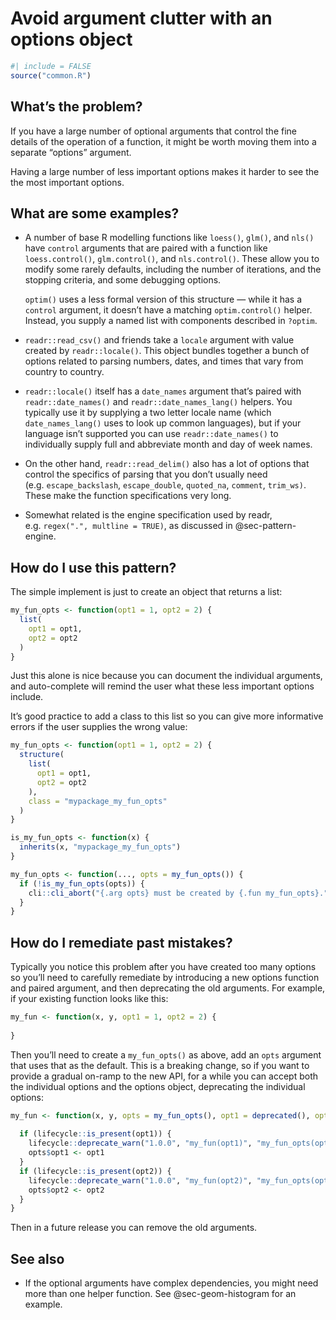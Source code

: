 # Avoid argument clutter with an options object {#sec-argument-clutter}

```r
#| include = FALSE
source("common.R")
```

## What's the problem?

If you have a large number of optional arguments that control the fine details of the operation of a function, it might be worth moving them into a separate "options" argument.

Having a large number of less important options makes it harder to see the the most important options.

## What are some examples?

-   A number of base R modelling functions like `loess()`, `glm()`, and `nls()` have `control` arguments that are paired with a function like `loess.control()`, `glm.control()`, and `nls.control()`.
    These allow you to modify some rarely defaults, including the number of iterations, and the stopping criteria, and some debugging options.

    `optim()` uses a less formal version of this structure --- while it has a `control` argument, it doesn't have a matching `optim.control()` helper.
    Instead, you supply a named list with components described in `?optim`.

-   `readr::read_csv()` and friends take a `locale` argument with value created by `readr::locale()`.
    This object bundles together a bunch of options related to parsing numbers, dates, and times that vary from country to country.

-   `readr::locale()` itself has a `date_names` argument that's paired with `readr::date_names()` and `readr::date_names_lang()` helpers.
    You typically use it by supplying a two letter locale name (which `date_names_lang()` uses to look up common languages), but if your language isn't supported you can use `readr::date_names()` to individually supply full and abbreviate month and day of week names.

-   On the other hand, `readr::read_delim()` also has a lot of options that control the specifics of parsing that you don't usually need (e.g. `escape_backslash`, `escape_double`, `quoted_na`, `comment`, `trim_ws)`.
    These make the function specifications very long.

-   Somewhat related is the engine specification used by readr, e.g. `regex(".", multline = TRUE)`, as discussed in @sec-pattern-engine.

## How do I use this pattern?

The simple implement is just to create an object that returns a list:

```r
my_fun_opts <- function(opt1 = 1, opt2 = 2) {
  list(
    opt1 = opt1,
    opt2 = opt2
  )
}
```

Just this alone is nice because you can document the individual arguments, and auto-complete will remind the user what these less important options include.

It's good practice to add a class to this list so you can give more informative errors if the user supplies the wrong value:

```r
my_fun_opts <- function(opt1 = 1, opt2 = 2) {
  structure(
    list(
      opt1 = opt1,
      opt2 = opt2
    ),
    class = "mypackage_my_fun_opts"
  )
}

is_my_fun_opts <- function(x) {
  inherits(x, "mypackage_my_fun_opts")
}

my_fun_opts <- function(..., opts = my_fun_opts()) {
  if (!is_my_fun_opts(opts)) {
    cli::cli_abort("{.arg opts} must be created by {.fun my_fun_opts}.")
  }
}
```

## How do I remediate past mistakes?

Typically you notice this problem after you have created too many options so you'll need to carefully remediate by introducing a new options function and paired argument, and then deprecating the old arguments.
For example, if your existing function looks like this:

```r
my_fun <- function(x, y, opt1 = 1, opt2 = 2) {
  
}

```

Then you'll need to create a `my_fun_opts()` as above, add an `opts` argument that uses that as the default.
This is a breaking change, so if you want to provide a gradual on-ramp to the new API, for a while you can accept both the individual options and the options object, deprecating the individual options:

```r
my_fun <- function(x, y, opts = my_fun_opts(), opt1 = deprecated(), opt2 = deprecated()) {
  
  if (lifecycle::is_present(opt1)) {
    lifecycle::deprecate_warn("1.0.0", "my_fun(opt1)", "my_fun_opts(opt1)")
    opts$opt1 <- opt1
  }
  if (lifecycle::is_present(opt2)) {
    lifecycle::deprecate_warn("1.0.0", "my_fun(opt2)", "my_fun_opts(opt2)")
    opts$opt2 <- opt2
  }
}
```

Then in a future release you can remove the old arguments.

## See also

-   If the optional arguments have complex dependencies, you might need more than one helper function. See @sec-geom-histogram for an example.
